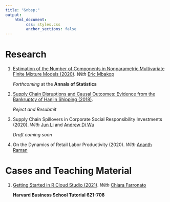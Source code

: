 ```yaml
---
title: "&nbsp;"
output: 
    html_document:
         css: styles.css
         anchor_sections: false
---
```


<!-- Global site tag (gtag.js) - Google Analytics -->
<script async src="https://www.googletagmanager.com/gtag/js?id=UA-165847699-1"></script>
<script>
  window.dataLayer = window.dataLayer || [];
  function gtag(){dataLayer.push(arguments);}
  gtag('js', new Date());

  gtag('config', 'UA-165847699-1');
</script>


<link rel="stylesheet" href="styles.css" type="text/css">

# Research

1. [Estimation of the Number of Components in Nonparametric Multivariate Finite Mixture Models (2020)](https://www.dropbox.com/s/cxkmkbzp9b1azke/paper_draft_jun_2020.pdf?dl=0). *With* [Eric Mbakop](https://wpsites.ucalgary.ca/eric-mbakop/)

    *Forthcoming* at the  **Annals of Statistics** 
    
2. [Supply Chain Disruptions and Causal Outcomes: Evidence from the Bankruptcy of Hanjin Shipping (2018) ](https://papers.ssrn.com/sol3/papers.cfm?abstract_id=3293272).
    
      *Reject and Resubmit* 
  
3. Supply Chain Spillovers in Corporate Social Responsibility Investments (2020). *With* [Jun Li](https://sites.google.com/a/umich.edu/junli/) and [Andrew Di Wu](https://sites.google.com/site/diandrewwu/)

      *Draft coming soon*
      
4. On the Dynamics of Retail Labor Productivity (2020). *With* [Ananth Raman](https://www.hbs.edu/faculty/Pages/profile.aspx?facId=6534)

# Cases and Teaching Material

1. [Getting Started in R Cloud Studio (2021)](https://www.hbs.edu/faculty/Pages/item.aspx?num=59552). *With* [Chiara Farronato](https://www.hbs.edu/faculty/Pages/profile.aspx?facId=775022)

   **Harvard Business School Tutorial 621-708**